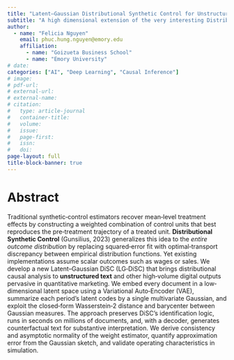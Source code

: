 ```yaml
---
title: "Latent–Gaussian Distributional Synthetic Control for Unstructured Marketing Content"
subtitle: "A high dimensional extension of the very interesting Distributional Synthetic Control method."
author: 
  - name: "Felicia Nguyen"
    email: phuc.hung.nguyen@emory.edu
    affiliation:
      - name: "Goizueta Business School"
      - name: "Emory University"
# date:
categories: ["AI", "Deep Learning", "Causal Inference"]
# image: 
# pdf-url: 
# external-url:
# external-name:
# citation:
#   type: article-journal
#   container-title: 
#   volume: 
#   issue:
#   page-first:
#   issn:
#   doi:
page-layout: full
title-block-banner: true
---
```


# Abstract

Traditional synthetic‐control estimators recover mean‐level treatment effects by constructing a weighted combination of control units that best reproduces the pre‐treatment trajectory of a treated unit.  **Distributional Synthetic Control** (Gunsilius, 2023) generalizes this idea to the *entire outcome distribution* by replacing squared‐error fit with optimal‐transport discrepancy between empirical distribution functions.  Yet existing implementations assume scalar outcomes such as wages or sales.  We develop a new Latent–Gaussian DiSC (LG‑DiSC) that brings distributional causal analysis to **unstructured text** and other high‐volume digital outputs pervasive in quantitative marketing.  We embed every document in a low‐dimensional latent space using a Variational Auto‑Encoder (VAE), summarize each period’s latent codes by a single multivariate Gaussian, and exploit the closed‐form Wasserstein‑2 distance and barycenter between Gaussian measures.  The approach preserves DiSC’s identification logic, runs in seconds on millions of documents, and, with a decoder, generates counterfactual text for substantive interpretation.  We derive consistency and asymptotic normality of the weight estimator, quantify approximation error from the Gaussian sketch, and validate operating characteristics in simulation. 